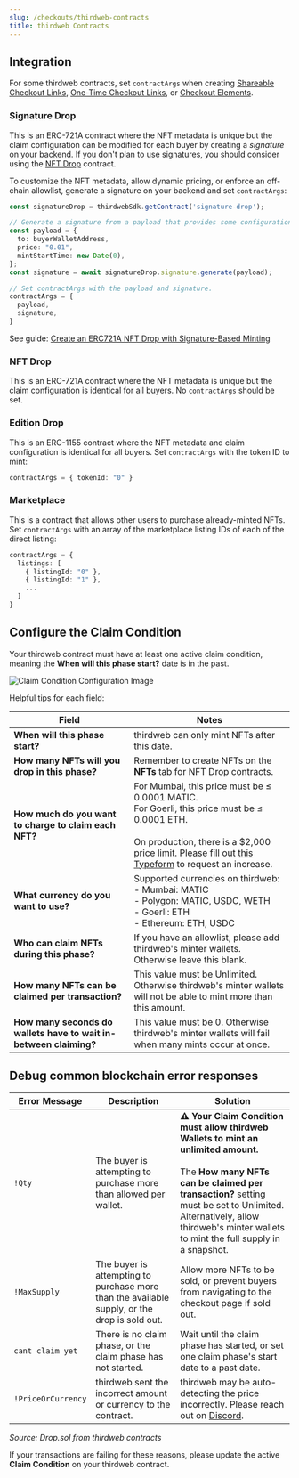```yaml
---
slug: /checkouts/thirdweb-contracts
title: thirdweb Contracts
---
```


## Integration

For some thirdweb contracts, set `contractArgs` when creating [Shareable Checkout Links](/checkouts/checkout-link), [One-Time Checkout Links](/checkouts/one-time-checkout-link), or [Checkout Elements](/checkouts/elements).

### Signature Drop

This is an ERC-721A contract where the NFT metadata is unique but the claim configuration can be modified for each buyer by creating a _signature_ on your backend. If you don't plan to use signatures, you should consider using the [NFT Drop](https://portal.thirdweb.com/pre-built-contracts/nft-drop) contract.

To customize the NFT metadata, allow dynamic pricing, or enforce an off-chain allowlist, generate a signature on your backend and set `contractArgs`:

```typescript
const signatureDrop = thirdwebSdk.getContract('signature-drop');

// Generate a signature from a payload that provides some configuration override.
const payload = {
  to: buyerWalletAddress,
  price: "0.01",
  mintStartTime: new Date(0),
};
const signature = await signatureDrop.signature.generate(payload);

// Set contractArgs with the payload and signature.
contractArgs = {
  payload,
  signature,
}
```

See guide: [Create an ERC721A NFT Drop with Signature-Based Minting](https://blog.thirdweb.com/guides/signature-drop/)

### NFT Drop

This is an ERC-721A contract where the NFT metadata is unique but the claim configuration is identical for all buyers. No `contractArgs` should be set.

### Edition Drop

This is an ERC-1155 contract where the NFT metadata and claim configuration is identical for all buyers. Set `contractArgs` with the token ID to mint:

```typescript
contractArgs = { tokenId: "0" }
```

### Marketplace

This is a contract that allows other users to purchase already-minted NFTs. Set `contractArgs` with an array of the marketplace listing IDs of each of the direct listing:

```typescript
contractArgs = {
  listings: [
    { listingId: "0" },
    { listingId: "1" },
    ...
  ]
}
```

## Configure the Claim Condition

Your thirdweb contract must have at least one active claim condition, meaning the **When will this phase start?** date is in the past.

![Claim Condition Configuration Image](https://files.readme.io/994d683-image.png)

Helpful tips for each field:

| Field                                                             | Notes                                                                                                                                                                                                                                                       |
|-------------------------------------------------------------------|-------------------------------------------------------------------------------------------------------------------------------------------------------------------------------------------------------------------------------------------------------------|
| **When will this phase start?**                                   | thirdweb can only mint NFTs after this date.                                                                                                                                                                                                                |
| **How many NFTs will you drop in this phase?**                    | Remember to create NFTs on the **NFTs** tab for NFT Drop contracts.                                                                                                                                                                                         |
| **How much do you want to charge to claim each NFT?**             | For Mumbai, this price must be ≤ 0.0001 MATIC. <br />For Goerli, this price must be ≤ 0.0001 ETH. <br /><br />On production, there is a $2,000 price limit. Please fill out [this Typeform](https://fw3786mcxwl.typeform.com/to/B0xIFoiu) to request an increase. |
| **What currency do you want to use?**                             | Supported currencies on thirdweb: <br />- Mumbai: MATIC <br />- Polygon: MATIC, USDC, WETH <br />- Goerli: ETH <br />- Ethereum: ETH, USDC                                                                                                                          |
| **Who can claim NFTs during this phase?**                         | If you have an allowlist, please add thirdweb's minter wallets. <br />Otherwise leave this blank.                                                                                                                                                             |
| **How many NFTs can be claimed per transaction?**                 | This value must be Unlimited. Otherwise thirdweb's minter wallets will not be able to mint more than this amount.                                                                                                                                           |
| **How many seconds do wallets have to wait in-between claiming?** | This value must be 0. Otherwise thirdweb's minter wallets will fail when many mints occur at once.                                                                                                                                                          |

## Debug common blockchain error responses

| Error Message     | Description                                                                                                          | Solution                                                                                                                                                                                                                                                                          |
|-------------------|----------------------------------------------------------------------------------------------------------------------|-----------------------------------------------------------------------------------------------------------------------------------------------------------------------------------------------------------------------------------------------------------------------------------|
| `!Qty`            | The buyer is attempting to purchase more than allowed per wallet.                                                    | **:warning: Your Claim Condition must allow thirdweb Wallets to mint an unlimited amount.** <br /><br />The **How many NFTs can be claimed per transaction?** setting must be set to Unlimited. Alternatively, allow thirdweb's minter wallets to mint the full supply in a snapshot. |
| `!MaxSupply`      | The buyer is attempting to purchase more than the available supply, or the drop is sold out.                         | Allow more NFTs to be sold, or prevent buyers from navigating to the checkout page if sold out.                                                                                                                                                                                   |
| `cant claim yet`  | There is no claim phase, or the claim phase has not started.                                                         | Wait until the claim phase has started, or set one claim phase's start date to a past date.                                                                                                                                                                                       |
| `!PriceOrCurrency`| thirdweb sent the incorrect amount or currency to the contract.                                                      | thirdweb may be auto-detecting the price incorrectly. Please reach out on [Discord](doc:discord-community).                                                                                                                                                                       |

_Source: Drop.sol from thirdweb contracts_

If your transactions are failing for these reasons, please update the active **Claim Condition** on your thirdweb contract.
